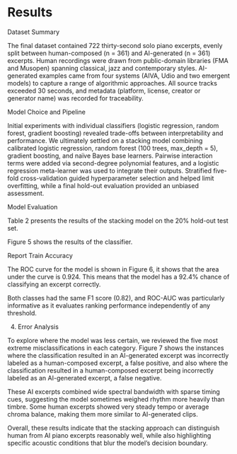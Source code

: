 # Results

Dataset Summary

The final dataset contained 722 thirty-second solo piano excerpts, evenly split between human-composed (n = 361) and AI-generated (n = 361) excerpts. Human recordings were drawn from public-domain libraries (FMA and Musopen) spanning classical, jazz and contemporary styles. AI-generated examples came from four systems (AIVA, Udio and two emergent models) to capture a range of algorithmic approaches. All source tracks exceeded 30 seconds, and metadata (platform, license, creator or generator name) was recorded for traceability.

Model Choice and Pipeline

Initial experiments with individual classifiers (logistic regression, random forest, gradient boosting) revealed trade-offs between interpretability and performance. We ultimately settled on a stacking model combining calibrated logistic regression, random forest (100 trees, max_depth = 5), gradient boosting, and naïve Bayes base learners. Pairwise interaction terms were added via second-degree polynomial features, and a logistic regression meta-learner was used to integrate their outputs. Stratified five-fold cross-validation guided hyperparameter selection and helped limit overfitting, while a final hold-out evaluation provided an unbiased assessment.

Model Evaluation

Table 2 presents the results of the stacking model on the 20% hold-out test set.

Figure 5 shows the results of the classifier.

Report Train Accuracy

The ROC curve for the model is shown in Figure 6, it shows that the area under the curve is 0.924. This means that the model has a 92.4% chance of classifying an excerpt correctly.

Both classes had the same F1 score (0.82), and ROC-AUC was particularly informative as it evaluates ranking performance independently of any threshold.

4. Error Analysis

To explore where the model was less certain, we reviewed the five most extreme misclassifications in each category. Figure 7 shows the instances where the classification resulted in an AI-generated excerpt was incorrectly labeled as a human-composed excerpt, a false positive, and also where the classification resulted in a human-composed excerpt being incorrectly labeled as an AI-generated excerpt, a false negative.

These AI excerpts combined wide spectral bandwidth with sparse timing cues, suggesting the model sometimes weighed rhythm more heavily than timbre.
Some human excerpts showed very steady tempo or average chroma balance, making them more similar to AI-generated clips.

Overall, these results indicate that the stacking approach can distinguish human from AI piano excerpts reasonably well, while also highlighting specific acoustic conditions that blur the model’s decision boundary.

